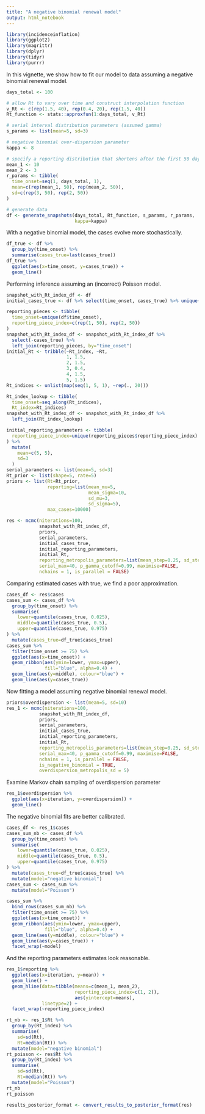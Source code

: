 ```yaml
---
title: "A negative binomial renewal model"
output: html_notebook
---
```


```r
library(incidenceinflation)
library(ggplot2)
library(magrittr)
library(dplyr)
library(tidyr)
library(purrr)
```


In this vignette, we show how to fit our model to data assuming a negative binomial renewal model.

```r
days_total <- 100

# allow Rt to vary over time and construct interpolation function
v_Rt <- c(rep(1.5, 40), rep(0.4, 20), rep(1.5, 40))
Rt_function <- stats::approxfun(1:days_total, v_Rt)

# serial interval distribution parameters (assumed gamma)
s_params <- list(mean=5, sd=3)

# negative binomial over-dispersion parameter
kappa <- 8

# specify a reporting distribution that shortens after the first 50 days
mean_1 <- 10
mean_2 <- 3
r_params <- tibble(
  time_onset=seq(1, days_total, 1),
  mean=c(rep(mean_1, 50), rep(mean_2, 50)),
  sd=c(rep(3, 50), rep(2, 50))
)

# generate data
df <- generate_snapshots(days_total, Rt_function, s_params, r_params,
                         kappa=kappa)
```

With a negative binomial model, the cases evolve more stochastically.
```r
df_true <- df %>% 
  group_by(time_onset) %>% 
  summarise(cases_true=last(cases_true))
df_true %>% 
  ggplot(aes(x=time_onset, y=cases_true)) +
  geom_line()
```

Performing inference assuming an (incorrect) Poisson model.
```r
snapshot_with_Rt_index_df <- df
initial_cases_true <- df %>% select(time_onset, cases_true) %>% unique()

reporting_pieces <- tibble(
  time_onset=unique(df$time_onset),
  reporting_piece_index=c(rep(1, 50), rep(2, 50))
)
snapshot_with_Rt_index_df <- snapshot_with_Rt_index_df %>%
  select(-cases_true) %>% 
  left_join(reporting_pieces, by="time_onset")
initial_Rt <- tribble(~Rt_index, ~Rt,
                      1, 1.5,
                      2, 1.5,
                      3, 0.4,
                      4, 1.5,
                      5, 1.5)
Rt_indices <- unlist(map(seq(1, 5, 1), ~rep(., 20)))

Rt_index_lookup <- tibble(
  time_onset=seq_along(Rt_indices),
  Rt_index=Rt_indices)
snapshot_with_Rt_index_df <- snapshot_with_Rt_index_df %>% 
  left_join(Rt_index_lookup)

initial_reporting_parameters <- tibble(
  reporting_piece_index=unique(reporting_pieces$reporting_piece_index)
) %>% 
  mutate(
    mean=c(5, 5),
    sd=3
  )
serial_parameters <- list(mean=5, sd=3)
Rt_prior <- list(shape=5, rate=5)
priors <- list(Rt=Rt_prior,
               reporting=list(mean_mu=5,
                              mean_sigma=10,
                              sd_mu=3,
                              sd_sigma=5),
               max_cases=10000)

res <- mcmc(niterations=100,
            snapshot_with_Rt_index_df,
            priors,
            serial_parameters,
            initial_cases_true,
            initial_reporting_parameters,
            initial_Rt,
            reporting_metropolis_parameters=list(mean_step=0.25, sd_step=0.1),
            serial_max=40, p_gamma_cutoff=0.99, maximise=FALSE,
            nchains = 1, is_parallel = FALSE)
```

Comparing estimated cases with true, we find a poor approximation.
```r
cases_df <- res$cases
cases_sum <- cases_df %>% 
  group_by(time_onset) %>% 
  summarise(
    lower=quantile(cases_true, 0.025),
    middle=quantile(cases_true, 0.5),
    upper=quantile(cases_true, 0.975)
) %>% 
  mutate(cases_true=df_true$cases_true)
cases_sum %>% 
  filter(time_onset >= 75) %>% 
  ggplot(aes(x=time_onset)) +
  geom_ribbon(aes(ymin=lower, ymax=upper),
              fill="blue", alpha=0.4) +
  geom_line(aes(y=middle), colour="blue") +
  geom_line(aes(y=cases_true))
```
Now fitting a model assuming negative binomial renewal model.
```r
priors$overdispersion <- list(mean=5, sd=10)
res_1 <- mcmc(niterations=100,
            snapshot_with_Rt_index_df,
            priors,
            serial_parameters,
            initial_cases_true,
            initial_reporting_parameters,
            initial_Rt,
            reporting_metropolis_parameters=list(mean_step=0.25, sd_step=0.1),
            serial_max=40, p_gamma_cutoff=0.99, maximise=FALSE,
            nchains = 1, is_parallel = FALSE,
            is_negative_binomial = TRUE,
            overdispersion_metropolis_sd = 5)
```

Examine Markov chain sampling of overdispersion parameter
```r
res_1$overdispersion %>% 
  ggplot(aes(x=iteration, y=overdispersion)) +
  geom_line()
```

The negative binomial fits are better calibrated.
```r
cases_df <- res_1$cases
cases_sum_nb <- cases_df %>% 
  group_by(time_onset) %>% 
  summarise(
    lower=quantile(cases_true, 0.025),
    middle=quantile(cases_true, 0.5),
    upper=quantile(cases_true, 0.975)
) %>% 
  mutate(cases_true=df_true$cases_true) %>% 
  mutate(model="negative binomial")
cases_sum <- cases_sum %>% 
  mutate(model="Poisson")

cases_sum %>% 
  bind_rows(cases_sum_nb) %>% 
  filter(time_onset >= 75) %>% 
  ggplot(aes(x=time_onset)) +
  geom_ribbon(aes(ymin=lower, ymax=upper),
              fill="blue", alpha=0.4) +
  geom_line(aes(y=middle), colour="blue") +
  geom_line(aes(y=cases_true)) +
  facet_wrap(~model)
```

And the reporting parameters estimates look reasonable.
```r
res_1$reporting %>% 
  ggplot(aes(x=iteration, y=mean)) +
  geom_line() +
  geom_hline(data=tibble(means=c(mean_1, mean_2),
                         reporting_piece_index=c(1, 2)),
                         aes(yintercept=means),
             linetype=2) +
  facet_wrap(~reporting_piece_index)
```
```r
rt_nb <- res_1$Rt %>% 
  group_by(Rt_index) %>% 
  summarise(
    sd=sd(Rt),
    Rt=median(Rt)) %>% 
  mutate(model="negative binomial")
rt_poisson <- res$Rt %>% 
  group_by(Rt_index) %>% 
  summarise(
    sd=sd(Rt),
    Rt=median(Rt)) %>% 
  mutate(model="Poisson")
rt_nb
rt_poisson
```

```r
results_posterior_format <- convert_results_to_posterior_format(res)
```

